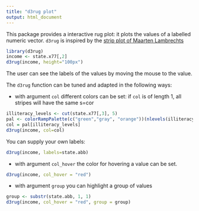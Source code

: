 ```yaml
---
title: "d3rug plot"
output: html_document
---
```


This package provides a interactive rug plot: it plots the values of a labelled numeric vector.
`d3rug` is inspired by the [strip plot of Maarten Lambrechts]()

```r
library(d3rug)
income <- state.x77[,2]
d3rug(income, height="100px")
```

The user can see the labels of the values by moving the mouse to the value.

The `d3rug` function can be tuned and adapted in the following ways:

- with argument `col` different colors can be set: if `col` is of length 1, all stripes will have the same s=cor

```r
illiteracy_levels <- cut(state.x77[,3], 5)
pal <- colorRampPalette(c("green","gray", "orange"))(nlevels(illiteracy_levels))
col = pal[illiteracy_levels]
d3rug(income, col=col)
```

You can supply your own labels:
```r
d3rug(income, labels=state.abb)
```

- with argument `col_hover` the color for hovering a value can be set.

```r
d3rug(income, col_hover = "red")
```


- with argument `group` you can highlight a group of values

```r
group <- substr(state.abb, 1, 1)
d3rug(income, col_hover = "red", group = group)
```

